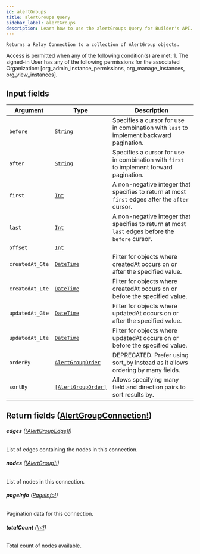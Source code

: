 ```yaml
---
id: alertGroups
title: alertGroups Query
sidebar_label: alertGroups
description: Learn how to use the alertGroups Query for Builder's API.
---
```


    Returns a Relay Connection to a collection of AlertGroup objects.

Access is permitted when any of the following condition(s) are met: 1. The signed-in User has any of the following permissions for the associated Organization: [org_admin_instance_permissions, org_manage_instances, org_view_instances].

## Input fields

| Argument        | Type                                                               | Description                                                                                      |
| --------------- | ------------------------------------------------------------------ | ------------------------------------------------------------------------------------------------ |
| `before`        | [`String`](/self-managed/composer/builder/api/schema/scalar/String.mdx)                           | Specifies a cursor for use in combination with `last` to implement backward pagination.          |
| `after`         | [`String`](/self-managed/composer/builder/api/schema/scalar/String.mdx)                           | Specifies a cursor for use in combination with `first` to implement forward pagination.          |
| `first`         | [`Int`](/self-managed/composer/builder/api/schema/scalar/Int.mdx)                                 | A non-negative integer that specifies to return at most `first` edges after the `after` cursor.  |
| `last`          | [`Int`](/self-managed/composer/builder/api/schema/scalar/Int.mdx)                                 | A non-negative integer that specifies to return at most `last` edges before the `before` cursor. |
| `offset`        | [`Int`](/self-managed/composer/builder/api/schema/scalar/Int.mdx)                                 |                                                                                                  |
| `createdAt_Gte` | [`DateTime`](/self-managed/composer/builder/api/schema/scalar/DateTime.mdx)                       | Filter for objects where createdAt occurs on or after the specified value.                       |
| `createdAt_Lte` | [`DateTime`](/self-managed/composer/builder/api/schema/scalar/DateTime.mdx)                       | Filter for objects where createdAt occurs on or before the specified value.                      |
| `updatedAt_Gte` | [`DateTime`](/self-managed/composer/builder/api/schema/scalar/DateTime.mdx)                       | Filter for objects where updatedAt occurs on or after the specified value.                       |
| `updatedAt_Lte` | [`DateTime`](/self-managed/composer/builder/api/schema/scalar/DateTime.mdx)                       | Filter for objects where updatedAt occurs on or before the specified value.                      |
| `orderBy`       | [`AlertGroupOrder`](/self-managed/composer/builder/api/schema/input_object/AlertGroupOrder.mdx)   | DEPRECATED. Prefer using sort_by instead as it allows ordering by many fields.                   |
| `sortBy`        | [`[AlertGroupOrder]`](/self-managed/composer/builder/api/schema/input_object/AlertGroupOrder.mdx) | Allows specifying many field and direction pairs to sort results by.                             |

## Return fields ([AlertGroupConnection!](/self-managed/composer/builder/api/schema/object/AlertGroupConnection.mdx))

###### <b>edges</b> ([[AlertGroupEdge]!](/self-managed/composer/builder/api/schema/object/AlertGroupEdge.mdx))

List of edges containing the nodes in this connection.

###### <b>nodes</b> ([[AlertGroup]!](/self-managed/composer/builder/api/schema/object/AlertGroup.mdx))

List of nodes in this connection.

###### <b>pageInfo</b> ([PageInfo!](/self-managed/composer/builder/api/schema/object/PageInfo.mdx))

Pagination data for this connection.

###### <b>totalCount</b> ([Int!](/self-managed/composer/builder/api/schema/scalar/Int.mdx))

Total count of nodes available.
